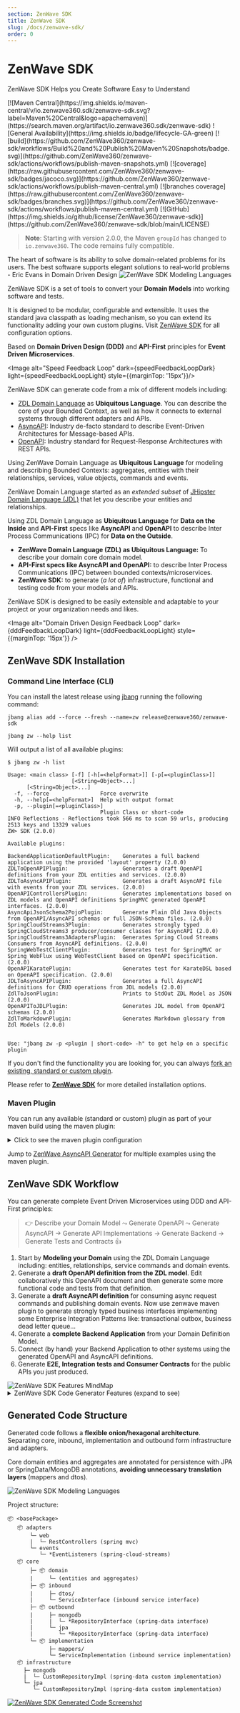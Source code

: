 ```yaml
---
section: ZenWave SDK
title: ZenWave SDK
slug: /docs/zenwave-sdk/
order: 0
---
```


# ZenWave SDK
ZenWave SDK Helps you Create Software Easy to Understand

<div class="badges">
[![Maven Central](https://img.shields.io/maven-central/v/io.zenwave360.sdk/zenwave-sdk.svg?label=Maven%20Central&logo=apachemaven)](https://search.maven.org/artifact/io.zenwave360.sdk/zenwave-sdk)
![General Availability](https://img.shields.io/badge/lifecycle-GA-green)
[![build](https://github.com/ZenWave360/zenwave-sdk/workflows/Build%20and%20Publish%20Maven%20Snapshots/badge.svg)](https://github.com/ZenWave360/zenwave-sdk/actions/workflows/publish-maven-snapshots.yml)
[![coverage](https://raw.githubusercontent.com/ZenWave360/zenwave-sdk/badges/jacoco.svg)](https://github.com/ZenWave360/zenwave-sdk/actions/workflows/publish-maven-central.yml)
[![branches coverage](https://raw.githubusercontent.com/ZenWave360/zenwave-sdk/badges/branches.svg)](https://github.com/ZenWave360/zenwave-sdk/actions/workflows/publish-maven-central.yml)
[![GitHub](https://img.shields.io/github/license/ZenWave360/zenwave-sdk)](https://github.com/ZenWave360/zenwave-sdk/blob/main/LICENSE)
</div>

> **Note**: Starting with version 2.0.0, the Maven `groupId` has changed to `io.zenwave360`. The code remains fully compatible.

<Quote>
    The heart of software is its ability to solve domain-related problems for its users. The best software supports elegant solutions to real-world problems
    <QuoteAuthor>- Eric Evans in Domain Driven Design</QuoteAuthor>
</Quote>

<Image alt="ZenWave SDK Modeling Languages" light={modelingLanguagesLight} dark={modelingLanguagesDark} />

ZenWave SDK is a set of tools to convert your <strong className="orange">Domain Models</strong> into working software and tests.

It is designed to be modular, configurable and extensible. It uses the standard java classpath as loading mechanism, so you can extend its functionality adding your own custom plugins. Visit [ZenWave SDK](/zenwave-sdk) for all configuration options.

Based on <strong className="orange">Domain Driven Design (DDD)</strong> and <strong className="orange">API-First</strong> principles for <strong className="orange">Event Driven Microservices</strong>.

<Image alt="Speed Feedback Loop" dark={speedFeedbackLoopDark} light={speedFeedbackLoopLight} style={{marginTop: '15px'}}/>

ZenWave SDK can generate code from a mix of different models including:

- [ZDL Domain Language](/docs/event-driven-design/zenwave-domain-language) as <strong className="orange">Ubiquitous Language</strong>. You can describe the core of your Bounded Context, as well as how it connects to external systems through different adapters and APIs.
- [AsyncAPI](https://www.asyncapi.com/docs/getting-started/coming-from-openapi): Industry de-facto standard to describe Event-Driven Architectures for Message-based APIs.
- [OpenAPI](https://swagger.io/specification/): Industry standard for Request-Response Architectures with REST APIs.

Using ZenWave Domain Language as <strong className="orange">Ubiquitous Language</strong> for modeling and describing Bounded Contexts: aggregates, entities with their relationships, services, value objects, commands and events.

ZenWave Domain Language started as an *extended subset* of [JHipster Domain Language (JDL)](https://www.jhipster.tech/jdl/intro) that let you describe your entities and relationships.

Using ZDL Domain Language as **Ubiquitous Language** for <strong className="orange">Data on the Inside</strong> and <strong className="orange">API-First</strong> specs like **AsyncAPI** and **OpenAPI** to describe Inter Process Communications (IPC) for <strong className="orange">Data on the Outside</strong>.


- <strong className="orange">ZenWave Domain Language (ZDL) as Ubiquitous Language:</strong> To describe your domain core domain model.
- <strong className="orange">API-First specs like AsyncAPI and OpenAPI:</strong> to describe Inter Process Communications (IPC) between bounded contexts/microservices.
- <strong className="orange">ZenWave SDK:</strong> to generate (_a lot of_) infrastructure, functional and testing code from your models and APIs.

ZenWave SDK is designed to be easily extensible and adaptable to your project or your organization needs and likes.

<Image alt="Domain Driven Design Feedback Loop" dark={dddFeedbackLoopDark} light={dddFeedbackLoopLight} style={{marginTop: '15px'}} />

## ZenWave SDK Installation

### Command Line Interface (CLI)

You can install the latest release using [jbang](https://www.jbang.dev) running the following command:

```shell
jbang alias add --force --fresh --name=zw release@zenwave360/zenwave-sdk

jbang zw --help list

```
Will output a list of all available plugins:

```shell
$ jbang zw -h list

Usage: <main class> [-f] [-h[=<helpFormat>]] [-p[=<pluginClass>]]
                    [<String=Object>...]
      [<String=Object>...]
  -f, --force                Force overwrite
  -h, --help[=<helpFormat>]  Help with output format
  -p, --plugin[=<pluginClass>]
                             Plugin Class or short-code
INFO Reflections - Reflections took 566 ms to scan 59 urls, producing 2513 keys and 13329 values
ZW> SDK (2.0.0)

Available plugins:

BackendApplicationDefaultPlugin:    Generates a full backend application using the provided 'layout' property (2.0.0)
ZDLToOpenAPIPlugin:                 Generates a draft OpenAPI definitions from your ZDL entities and services. (2.0.0)
ZDLToAsyncAPIPlugin:                Generates a draft AsyncAPI file with events from your ZDL services. (2.0.0)
OpenAPIControllersPlugin:           Generates implementations based on ZDL models and OpenAPI definitions SpringMVC generated OpenAPI interfaces. (2.0.0)
AsyncApiJsonSchema2PojoPlugin:      Generate Plain Old Java Objects from OpenAPI/AsyncAPI schemas or full JSON-Schema files. (2.0.0)
SpringCloudStreams3Plugin:          Generates strongly typed SpringCloudStreams3 producer/consumer classes for AsyncAPI (2.0.0)
SpringCloudStreams3AdaptersPlugin:  Generates Spring Cloud Streams Consumers from AsyncAPI definitions. (2.0.0)
SpringWebTestClientPlugin:          Generates test for SpringMVC or Spring WebFlux using WebTestClient based on OpenAPI specification. (2.0.0)
OpenAPIKaratePlugin:                Generates test for KarateDSL based on OpenAPI specification. (2.0.0)
JDLToAsyncAPIPlugin:                Generates a full AsyncAPI definitions for CRUD operations from JDL models (2.0.0)
ZdlToJsonPlugin:                    Prints to StdOut ZDL Model as JSON (2.0.0)
OpenAPIToJDLPlugin:                 Generates JDL model from OpenAPI schemas (2.0.0)
ZdlToMarkdownPlugin:                Generates Markdown glossary from Zdl Models (2.0.0)


Use: "jbang zw -p <plugin | short-code> -h" to get help on a specific plugin
```

If you don't find the functionality you are looking for, you can always [fork an existing, standard or custom plugin](https://github.com/ZenWave360/zenwave-sdk/#forking-an-standard-or-custom-plugin).

Please refer to [**ZenWave SDK**](https://github.com/ZenWave360/zenwave-sdk/) for more detailed installation options.

### Maven Plugin

You can run any available (standard or custom) plugin as part of your maven build using the maven plugin:

<details>
    <summary>Click to see the maven plugin configuration</summary>

```xml
<plugin>
    <groupId>io.zenwave360.sdk</groupId>
    <artifactId>zenwave-sdk-maven-plugin</artifactId>
    <version>${zenwave.version}</version>
    <plugin>
        <includeProjectClasspath>false</includeProjectClasspath><!-- default is false -->
        <addCompileSourceRoot>true</addCompileSourceRoot><!-- default is true -->
        <addTestCompileSourceRoot>true</addTestCompileSourceRoot><!-- default is true -->
    </plugin>
    <executions>
        <!-- Add executions for each generation here: -->
        <execution>
            <id>generate-asyncapi</id>
            <phase>generate-sources</phase>
            <goals>
                <goal>generate</goal>
            </goals>
            <plugin>
                <generatorName>spring-cloud-streams3</generatorName>
                <inputSpec>classpath:model/asyncapi.yml</inputSpec>
                <configOptions>
                    <!-- ... -->
                    <optionName>value</optionName>
                </configOptions>
            </plugin>
        </execution>
    </executions>

    <!-- add any sdk plugin (custom or standard) as dependency here -->
    <dependencies>
        <dependency>
            <groupId>io.zenwave360.sdk.plugins</groupId>
            <artifactId>asyncapi-spring-cloud-streams3</artifactId>
            <version>${zenwave.version}</version>
        </dependency>
        <dependency>
            <groupId>io.zenwave360.sdk.plugins</groupId>
            <artifactId>asyncapi-jsonschema2pojo</artifactId>
            <version>${zenwave.version}</version>
        </dependency>
    </dependencies>
</plugin>
```
Notice how you can read spec files from the project classpath as well as the filesystem. If you want to read a spec file from inside a project dependency remember to set `<includeProjectClasspath>true</includeProjectClasspath>`.

NOTE: Remember to add any plugin you want to use as dependency.
</details>

Jump to [ZenWave AsyncAPI Generator](https://www.zenwave360.io/zenwave-sdk/plugins/asyncapi-spring-cloud-streams3) for multiple examples using the maven plugin.


## ZenWave SDK Workflow

You can generate complete Event Driven Microservices using DDD and API-First principles:

> 👉 Describe your Domain Model ⤳ Generate OpenAPI ⤳ Generate AsyncAPI → Generate API Implementations → Generate Backend → Generate Tests and Contracts 👍

1. Start by <strong className="orange">Modeling your Domain</strong> using the ZDL Domain Language including: entities, relationships, service commands and domain events.
2. Generate a <strong className="orange">draft OpenAPI definition from the ZDL model</strong>. Edit collaboratively this OpenAPI document and then generate some more functional code and tests from that definition.
3. Generate a <strong className="orange">draft AsyncAPI definition</strong> for consuming async request commands and publishing domain events. Now use zenwave maven plugin to generate strongly typed business interfaces implementing some Enterprise Integration Patterns like: transactional outbox, business dead letter queue...
4. Generate a <strong className="orange">complete Backend Application</strong> from your Domain Definition Model.
5. Connect (by hand) your Backend Application to other systems using the generated OpenAPI and AsyncAPI definitions.
6. Generate <strong className="orange">E2E, Integration tests and Consumer Contracts</strong> for the public APIs you just produced.

<Image alt="ZenWave SDK Features MindMap" light={sdkMindMapLight} dark={sdkMindMapDark} />

<details markdown="1">
  <summary>ZenWave SDK Code Generator Features (expand to see)</summary>
- [x] JDL Backend Application (flexible hexagonal architecture)
  - [x] Domain Entities,
  - [x] Inbound
    - [x] Service Ports, DTOs, Mappers
    - [x] Implementation for CRUD operations
    - [x] Acceptance Tests: SpringData InMemory Repositories
  - [x] Outbound: SpringData Repositories, ElasticSearch... (for REST or Async see other plugins)
  - [x] Adapters:
    - [x] Spring MVC
    - [ ] ~~Spring WebFlux~~
  - [x] Flavors
    - [x] MongoDB
      - [x] Imperative
      - [ ] ~~Reactive~~
    - [x] JPA
      - [x] Imperative
      - [ ] ~~Reactive~~
  - [x] Unit/Integration Testing
    - [x] Edge Integration Testing: partial spring-boot context for outbound adapters (with testcontainers)
    - [x] Sociable Vertical Testing: manual dependency setup with in memory infrastructure _test-doubles_
    - [x] Vertical Integration Testing: full spring-boot context for inbound adapters (with testcontainers)
- [x] JDL OpenAPI Controllers
- [x] OpenAPI to Spring WebTestClient
- [x] AsyncAPI Spring Cloud Streams3
  - [x] Consumer and Producer. Imperative and Reactive.
    - [x] Business Exceptions Dead Letter Queues Routing
  - [x] Producer with Transactional Outbox pattern
    - [x] For MongoDB
    - [x] For JDBC
  - [x] Enterprise Envelop Pattern
  - [x] Automatically fill headers at runtime from payload paths, tracing-id supplier...
- [x] JDL to Specs
  - [x] JDL to OpenAPI
  - [x] JDL to AsyncAPI
    - [x] AsyncAPI schemas
    - [x] AVRO schemas
- [x] API Testing
  - [x] KarateDSL
    - [x] OpenAPI to Karate E2E Tests (please use [KarateIDE VSCode Extension](https://github.com/ZenWave360/karate-ide) instead)
    - [x] OpenAPI to Karate/ApiMock Stateful Mocks (please use [KarateIDE VSCode Extension](https://github.com/ZenWave360/karate-ide) and [ZenWave ApiMock](https://github.com/ZenWave360/zenwave-apimock) instead)
  - [x] OpenAPI to Spring WebTestClient
  - [x] OpenAPI to REST-assured
  - [ ] ~~OpenAPI to Pact (_postponed sine die_)~~
- [x] Reverser Engineering
  - [x] OpenAPI 2 JDL
  - [x] Java 2 JDL
    - [x] Spring Data MongoDB annotations
    - [x] JPA annotations

</details>

## Generated Code Structure

Generated code follows a <strong className="orange">flexible onion/hexagonal architecture</strong>. Separating core, inbound, implementation and outbound form infrastructure and adapters.

Core domain entities and aggregates are annotated for persistence with JPA or SpringData/MongoDB annotations, <strong className="orange">avoiding unnecessary translation layers</strong> (mappers and dtos).

<Image alt="ZenWave SDK Modeling Languages" src={sdkHexagonalDark} />

Project structure:

```
📦 <basePackage>
   📦 adapters
       └─ web
       |  └─ RestControllers (spring mvc)
       └─ events
          └─ *EventListeners (spring-cloud-streams)
   📦 core
       ├─ 📦 domain
       |     └─ (entities and aggregates)
       ├─ 📦 inbound
       |     ├─ dtos/
       |     └─ ServiceInterface (inbound service interface)
       ├─ 📦 outbound
       |     ├─ mongodb
       |     |  └─ *RepositoryInterface (spring-data interface)
       |     └─ jpa
       |        └─ *RepositoryInterface (spring-data interface)
       └─ 📦 implementation
             ├─ mappers/
             └─ ServiceImplementation (inbound service implementation)
   📦 infrastructure
     ├─ mongodb
     |  └─ CustomRepositoryImpl (spring-data custom implementation)
     └─ jpa
        └─ CustomRepositoryImpl (spring-data custom implementation)
```

<a href={sdkGeneratedCode}>
<Image alt="ZenWave SDK Generated Code Screenshot" src={sdkGeneratedCode} />
</a>
